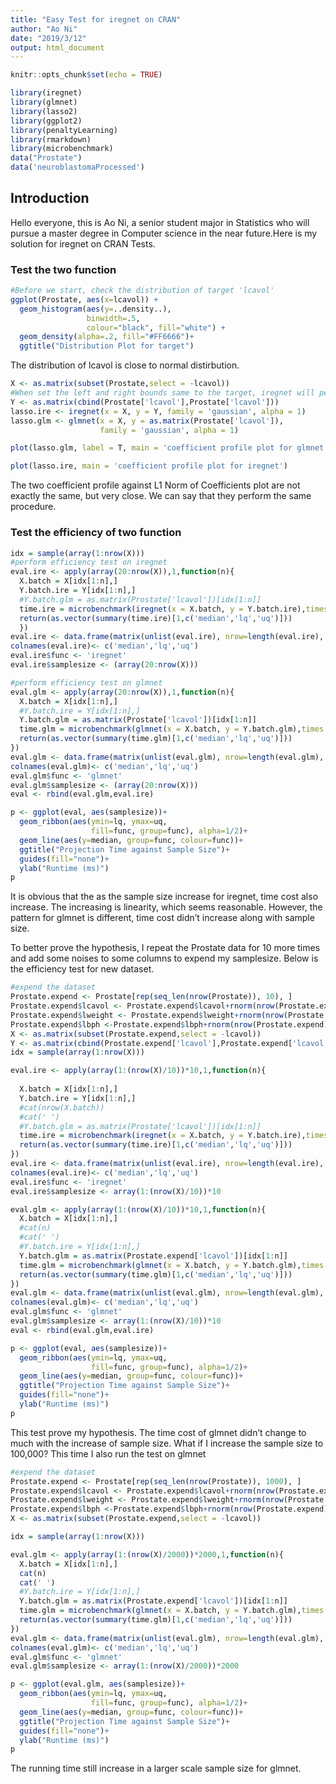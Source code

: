 ```yaml
---
title: "Easy Test for iregnet on CRAN"
author: "Ao Ni"
date: "2019/3/12"
output: html_document
---
```


```r
knitr::opts_chunk$set(echo = TRUE)
```

```r
library(iregnet)
library(glmnet)
library(lasso2)
library(ggplot2)
library(penaltyLearning)
library(rmarkdown)
library(microbenchmark)
data("Prostate")
data('neuroblastomaProcessed')
```

## Introduction
Hello everyone, this is Ao Ni, a senior student major in Statistics who will pursue a master degree in Computer science in the near future.Here is my solution for iregnet on CRAN Tests.

### Test the two function

```r
#Before we start, check the distribution of target 'lcavol'
ggplot(Prostate, aes(x=lcavol)) + 
  geom_histogram(aes(y=..density..),    
                 binwidth=.5,
                 colour="black", fill="white") +
  geom_density(alpha=.2, fill="#FF6666")+
  ggtitle("Distribution Plot for target")
```


The distribution of lcavol is close to normal distirbution. 


```r
X <- as.matrix(subset(Prostate,select = -lcavol))
#When set the left and right bounds same to the target, iregnet will perform lasso regression
Y <- as.matrix(cbind(Prostate['lcavol'],Prostate['lcavol']))
lasso.ire <- iregnet(x = X, y = Y, family = 'gaussian', alpha = 1)
lasso.glm <- glmnet(x = X, y = as.matrix(Prostate['lcavol']),
                    family = 'gaussian', alpha = 1)

```

```r
plot(lasso.glm, label = T, main = 'coefficient profile plot for glmnet')
```

```r
plot(lasso.ire, main = 'coefficient profile plot for iregnet')
```

The two coefficient profile against L1 Norm of Coefficients plot are not exactly the same, but very close. We can say that they perform the same procedure.



### Test the efficiency of two function
```r
idx = sample(array(1:nrow(X)))
#perform efficiency test on iregnet
eval.ire <- apply(array(20:nrow(X)),1,function(n){
  X.batch = X[idx[1:n],]
  Y.batch.ire = Y[idx[1:n],]
  #Y.batch.glm = as.matrix(Prostate['lcavol'])[idx[1:n]]
  time.ire = microbenchmark(iregnet(x = X.batch, y = Y.batch.ire),times = 100L, unit = 'ms')
  return(as.vector(summary(time.ire)[1,c('median','lq','uq')]))
  })
eval.ire <- data.frame(matrix(unlist(eval.ire), nrow=length(eval.ire), byrow=T))
colnames(eval.ire)<- c('median','lq','uq')
eval.ire$func <- 'iregnet'
eval.ire$samplesize <- (array(20:nrow(X)))

#perform efficiency test on glmnet
eval.glm <- apply(array(20:nrow(X)),1,function(n){
  X.batch = X[idx[1:n],]
  #Y.batch.ire = Y[idx[1:n],]
  Y.batch.glm = as.matrix(Prostate['lcavol'])[idx[1:n]]
  time.glm = microbenchmark(glmnet(x = X.batch, y = Y.batch.glm),times = 100L, unit = 'ms')
  return(as.vector(summary(time.glm)[1,c('median','lq','uq')]))
})
eval.glm <- data.frame(matrix(unlist(eval.glm), nrow=length(eval.glm), byrow=T))
colnames(eval.glm)<- c('median','lq','uq')
eval.glm$func <- 'glmnet'
eval.glm$samplesize <- (array(20:nrow(X)))
eval <- rbind(eval.glm,eval.ire)

p <- ggplot(eval, aes(samplesize))+
  geom_ribbon(aes(ymin=lq, ymax=uq,
                  fill=func, group=func), alpha=1/2)+
  geom_line(aes(y=median, group=func, colour=func))+
  ggtitle("Projection Time against Sample Size")+
  guides(fill="none")+
  ylab("Runtime (ms)")
p
```

It is obvious that the as the sample size increase for iregnet, time cost also increase. The increasing is linearity, which seems reasonable. However, the pattern for glmnet is different, time cost didn't increase along with sample size. 

To better prove the hypothesis, I repeat the Prostate data for 10 more times and add some noises to some columns to expend my samplesize. Below is the efficiency test for new dataset.


```r

#expend the dataset
Prostate.expend <- Prostate[rep(seq_len(nrow(Prostate)), 10), ]
Prostate.expend$lcavol <- Prostate.expend$lcavol+rnorm(nrow(Prostate.expend),0,0.1)
Prostate.expend$lweight <- Prostate.expend$lweight+rnorm(nrow(Prostate.expend),0,0.1)
Prostate.expend$lbph <-Prostate.expend$lbph+rnorm(nrow(Prostate.expend),0,0.1)
X <- as.matrix(subset(Prostate.expend,select = -lcavol))
Y <- as.matrix(cbind(Prostate.expend['lcavol'],Prostate.expend['lcavol']))
idx = sample(array(1:nrow(X)))

eval.ire <- apply(array(1:(nrow(X)/10))*10,1,function(n){
  
  X.batch = X[idx[1:n],]
  Y.batch.ire = Y[idx[1:n],]
  #cat(nrow(X.batch))
  #cat(' ')
  #Y.batch.glm = as.matrix(Prostate['lcavol'])[idx[1:n]]
  time.ire = microbenchmark(iregnet(x = X.batch, y = Y.batch.ire),times = 100L, unit = 'ms')
  return(as.vector(summary(time.ire)[1,c('median','lq','uq')]))
})
eval.ire <- data.frame(matrix(unlist(eval.ire), nrow=length(eval.ire), byrow=T))
colnames(eval.ire)<- c('median','lq','uq')
eval.ire$func <- 'iregnet'
eval.ire$samplesize <- array(1:(nrow(X)/10))*10

eval.glm <- apply(array(1:(nrow(X)/10))*10,1,function(n){
  X.batch = X[idx[1:n],]
  #cat(n)
  #cat(' ')
  #Y.batch.ire = Y[idx[1:n],]
  Y.batch.glm = as.matrix(Prostate.expend['lcavol'])[idx[1:n]]
  time.glm = microbenchmark(glmnet(x = X.batch, y = Y.batch.glm),times = 100L, unit = 'ms')
  return(as.vector(summary(time.glm)[1,c('median','lq','uq')]))
})
eval.glm <- data.frame(matrix(unlist(eval.glm), nrow=length(eval.glm), byrow=T))
colnames(eval.glm)<- c('median','lq','uq')
eval.glm$func <- 'glmnet'
eval.glm$samplesize <- array(1:(nrow(X)/10))*10
eval <- rbind(eval.glm,eval.ire)

p <- ggplot(eval, aes(samplesize))+
  geom_ribbon(aes(ymin=lq, ymax=uq,
                  fill=func, group=func), alpha=1/2)+
  geom_line(aes(y=median, group=func, colour=func))+
  ggtitle("Projection Time against Sample Size")+
  guides(fill="none")+
  ylab("Runtime (ms)")
p

```


This test prove my hypothesis. The time cost of glmnet didn't change to much with the increase of sample size. What if I increase the sample size to 100,000? This time I also run the test on glmnet
```r

#expend the dataset
Prostate.expend <- Prostate[rep(seq_len(nrow(Prostate)), 1000), ]
Prostate.expend$lcavol <- Prostate.expend$lcavol+rnorm(nrow(Prostate.expend),0,0.1)
Prostate.expend$lweight <- Prostate.expend$lweight+rnorm(nrow(Prostate.expend),0,0.1)
Prostate.expend$lbph <-Prostate.expend$lbph+rnorm(nrow(Prostate.expend),0,0.1)
X <- as.matrix(subset(Prostate.expend,select = -lcavol))

idx = sample(array(1:nrow(X)))

eval.glm <- apply(array(1:(nrow(X)/2000))*2000,1,function(n){
  X.batch = X[idx[1:n],]
  cat(n)
  cat(' ')
  #Y.batch.ire = Y[idx[1:n],]
  Y.batch.glm = as.matrix(Prostate.expend['lcavol'])[idx[1:n]]
  time.glm = microbenchmark(glmnet(x = X.batch, y = Y.batch.glm),times = 100L, unit = 'ms')
  return(as.vector(summary(time.glm)[1,c('median','lq','uq')]))
})
eval.glm <- data.frame(matrix(unlist(eval.glm), nrow=length(eval.glm), byrow=T))
colnames(eval.glm)<- c('median','lq','uq')
eval.glm$func <- 'glmnet'
eval.glm$samplesize <- array(1:(nrow(X)/2000))*2000

p <- ggplot(eval.glm, aes(samplesize))+
  geom_ribbon(aes(ymin=lq, ymax=uq,
                  fill=func, group=func), alpha=1/2)+
  geom_line(aes(y=median, group=func, colour=func))+
  ggtitle("Projection Time against Sample Size")+
  guides(fill="none")+
  ylab("Runtime (ms)")
p

```

The running time still increase in a larger scale sample size for glmnet. 


